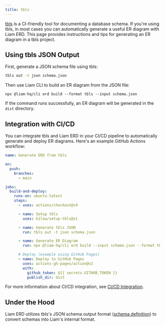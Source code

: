 ```yaml
---
title: tbls
---
```



[tbls](https://github.com/k1LoW/tbls) is a CI-friendly tool for documenting a database schema.
If you're using tbls, in most cases you can automatically generate a useful ER diagram with Liam ERD. This page provides instructions and tips for generating an ER diagram in a tbls project.

## Using tbls JSON Output

First, generate a JSON schema file using tbls:

```bash
tbls out -t json schema.json
```

Then use Liam CLI to build an ER diagram from the JSON file:

```npm
npx @liam-hq/cli erd build --format tbls --input schema.json
```

If the command runs successfully, an ER diagram will be generated in the `dist` directory.

## Integration with CI/CD

You can integrate tbls and Liam ERD in your CI/CD pipeline to automatically generate and deploy ER diagrams. Here's an example GitHub Actions workflow:

```yaml
name: Generate ERD from tbls

on:
  push:
    branches:
      - main

jobs:
  build-and-deploy:
    runs-on: ubuntu-latest
    steps:
      - uses: actions/checkout@v4

      - name: Setup tbls
        uses: k1low/setup-tbls@v1

      - name: Generate tbls JSON
        run: tbls out -t json schema.json

      - name: Generate ER Diagram
        run: npx @liam-hq/cli erd build --input schema.json --format tbls

      # Deploy (example using GitHub Pages)
      - name: Deploy to GitHub Pages
        uses: actions-gh-pages/action@v2
        with:
          github_token: ${{ secrets.GITHUB_TOKEN }}
          publish_dir: dist
```

For more information about CI/CD integration, see [CI/CD Integration](/docs/cli/ci-cd).

## Under the Hood

Liam ERD utilizes tbls's JSON schema output format ([schema definition](https://github.com/k1LoW/tbls/blob/main/spec/tbls.schema.json_schema.json)) to convert schemas into Liam's internal format.
